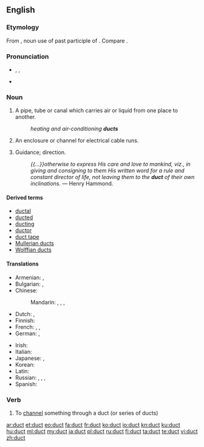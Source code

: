 ==English==
===Etymology===
From {{etyl|la|en}} {{term|ductus|lang=la}}, noun use of past participle of {{term|ducere|dūcere|to lead, draw}}. Compare {{term|douit}}.

===Pronunciation===
*{{a|UK|US}} {{enPR|dŭkt}}, {{IPA|/dʌkt/}}, {{X-SAMPA|/dVkt/}}
* {{audio|en-us-duct.ogg|Audio (US)}}
*: {{rhymes|ʌkt}}

===Noun===
{{en-noun}}

# A pipe, tube or canal which carries air or liquid from one place to another.
#: ''heating and air-conditioning '''ducts'''''
# An enclosure or channel for electrical cable runs.
# {{context|obsolete|lang=en}} Guidance; direction.
#: ''{{...}}otherwise to express His care and love to mankind, viz., in giving and consigning to them His written word for a rule and constant director of life, not leaving them to the '''duct''' of their own inclinations.'' &mdash; Henry Hammond.

====Derived terms====
* [[ductal]]
* [[ducted]]
* [[ducting]]
* [[ductor]]
* [[duct tape]]
* [[Mullerian duct]]s
* [[Wolffian duct]]s

====Translations====
{{trans-top|a pipe, tube or canal which carries air or liquid from one place to another}}
* Armenian: {{t|hy|ծորան|tr=çoran}},  {{t|hy|խողովակ|tr=xoġovak}}
* Bulgarian: {{t+|bg|канал|m|tr=kanál}}, {{t+|bg|тръба|f|tr=trǎbá}}
* Chinese:
*: Mandarin: {{t|cmn|管|tr=guǎn|sc=Hani}}, {{t|cmn|管子|tr=guǎnzi|sc=Hani}}, {{t|cmn|導管|sc=Hani}}, {{t|cmn|导管|tr=dǎoguǎn|sc=Hani}}
* Dutch: {{t+|nl|buis|f}}, {{t+|nl|leiding|f}}
* Finnish: {{t+|fi|putki}}
* French: {{t+|fr|tuyau|m}}, {{t+|fr|conduit|m}}, {{t+|fr|canalisation|f}}
* German: {{t+|de|Leitung|f}}, {{t+|de|Rohr|n}}
{{trans-mid}}
* Irish: {{t|ga|ducht|m}}
* Italian: {{t+|it|condotto|m}}
* Japanese: {{t|ja|ダクト|tr=dakuto|sc=Jpan}}, {{t|ja|導管|tr=どうかん, dōkan|sc=Jpan}}
* Korean: {{t|ko|덕트|tr=deokteu|sc=Kore}}
* Latin: {{t+|la|canālis|m}}
* Russian: {{t+|ru|канал|m|tr=kanál|sc=Cyrl}}, {{t+|ru|труба|f|tr=trubá|sc=Cyrl}}, {{t+|ru|проток|m|tr=protók|sc=Cyrl}},  {{t+|ru|воздуховод|m|tr=vozduxovód|sc=Cyrl}} {{qualifier|airduct}}
* Spanish: {{t+|es|conducto|m}}
{{trans-bottom}}

===Verb===
{{en-verb}}

# To [[channel]] something through a duct (or series of ducts)

[[ar:duct]]
[[et:duct]]
[[eo:duct]]
[[fa:duct]]
[[fr:duct]]
[[ko:duct]]
[[io:duct]]
[[kn:duct]]
[[ku:duct]]
[[hu:duct]]
[[ml:duct]]
[[my:duct]]
[[ja:duct]]
[[pl:duct]]
[[ru:duct]]
[[fi:duct]]
[[ta:duct]]
[[te:duct]]
[[vi:duct]]
[[zh:duct]]
